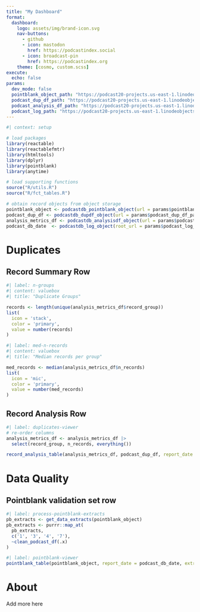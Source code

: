 ```yaml
---
title: "My Dashboard"
format: 
  dashboard:
    logo: assets/img/brand-icon.svg
    nav-buttons:
      - github
      - icon: mastodon
        href: https://podcastindex.social
      - icon: broadcast-pin
        href: https://podcastindex.org
    theme: [cosmo, custom.scss]
execute: 
  echo: false
params:
  dev_mode: false
  pointblank_object_path: "https://podcast20-projects.us-east-1.linodeobjects.com/exports/podcastdb_pointblank_object/podcastdb_pointblank_object"
  podcast_dup_df_path: "https://podcast20-projects.us-east-1.linodeobjects.com/exports/podcast_dup_df.rds"
  podcast_analysis_df_path: "https://podcast20-projects.us-east-1.linodeobjects.com/exports/analysis_metrics_df.rds"
  podcast_log_path: "https://podcast20-projects.us-east-1.linodeobjects.com/logs/"
---
```



```r
#| context: setup

# load packages
library(reactable)
library(reactablefmtr)
library(htmltools)
library(dplyr)
library(pointblank)
library(anytime)

# load supporting functions
source("R/utils.R")
source("R/fct_tables.R")

# obtain record objects from object storage
pointblank_object <- podcastdb_pointblank_object(url = params$pointblank_object_path, dev_mode = params$dev_mode)
podcast_dup_df <- podcastdb_dupdf_object(url = params$podcast_dup_df_path, dev_mode = params$dev_mode)
analysis_metrics_df <- podcastdb_analysisdf_object(url = params$podcast_analysis_df_path, dev_mode = params$dev_mode)
podcast_db_date  <- podcastdb_log_object(root_url = params$podcast_log_path, date = "2024-03-11") |> date_report()
```

# Duplicates

## Record Summary Row

```r
#| label: n-groups
#| content: valuebox
#| title: "Duplicate Groups"

records <- length(unique(analysis_metrics_df$record_group))
list(
  icon = 'stack',
  color = 'primary',
  value = number(records)
)
```

```r
#| label: med-n-records
#| content: valuebox
#| title: "Median records per group"

med_records <- median(analysis_metrics_df$n_records)
list(
  icon = 'mic',
  color = 'primary',
  value = number(med_records)
)
```

## Record Analysis Row

::: {.card title="Duplicates Data Viewer"}
```r
#| label: duplicates-viewer
# re-order columns
analysis_metrics_df <- analysis_metrics_df |>
  select(record_group, n_records, everything())

record_analysis_table(analysis_metrics_df, podcast_dup_df, report_date = podcast_db_date)
```
:::

# Data Quality

## Pointblank validation set row

```r
#| label: process-pointblank-extracts
pb_extracts <- get_data_extracts(pointblank_object)
pb_extracts <- purrr::map_at(
  pb_extracts,
  c('1', '3', '4', '7'),
  ~clean_podcast_df(.x)
)
```

::: {.card title="Validation Summary"}

```r
#| label: pointblank-viewer
pointblank_table(pointblank_object, report_date = podcast_db_date, extracts = pb_extracts)
```
:::

# About

Add more here